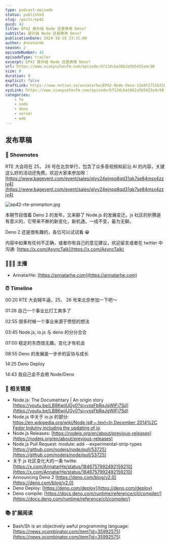 ```yaml
---
type: podcast-episode
status: published
slug: /posts/ep42
guid: 42
title: EP42 是升级 Node 还是换用 Deno?
subtitle: 是升级 Node 还是换用 Deno?
publicationDate: 2024-10-19 23:31:00
author: AnnatarHe
season: 2
episodeNumber: 42
episodeType: trailer
excerpt: EP42 是升级 Node 还是换用 Deno?
url: https://www.xiaoyuzhoufm.com/episode/6713dcba3862a5b5425a4c98
size: 0
duration: 0
explicit: false
draftLink: https://www.notion.so/annatarhe/EP42-Node-Deno-11e9f2751b31802db823f359443352b1?pvs=4
xyzLink: https://www.xiaoyuzhoufm.com/episode/6713dcba3862a5b5425a4c98
categories:
    - fe
    - node
	- deno
	- server
	- web
---
```

## 发布草稿

### 📕 Shownotes

RTE 大会将在 25， 26 号在北京举行，包含了众多音视频和前沿 AI 的内容，关键这么好的活动还免费。欢迎大家来参加呀： [https://www.bagevent.com/event/sales/qlyy24ejnpq8qd31qk7se84msx4zzjv4](https://www.bagevent.com/event/sales/qlyy24ejnpq8qd31qk7se84msx4zzjv4)

![ep42-rte-promption.jpg](../../assets/ep42/rte-promption.jpg)

本期节目借着 Deno 2 的发布，又来聊了 Node.js 的发展变迁。js 社区的折腾是有意义的，它带来不断的新变化，新机遇。一成不变，最为无聊。

Deno 2 还是很有趣的，各位可以试试看 😁

内容中如果有任何不正确，或者你有自己的意见建议，欢迎留言或者在 twitter 中沟通: [https://x.com/AsyncTalk](https://x.com/AsyncTalk)

### 👨‍👨‍👦 主播

- AnnatarHe: [https://annatarhe.com](https://annatarhe.com)

### ⏰ Timeline

00:20 RTE 大会贼牛逼，25， 26 号来北京参加一下吧～

01:28 自己一个事业比打工爽多了

02:55 很多时候一个事业来源于愤怒的想法

03:45 Node.js, io.js 与 deno 的分分合合

07:00 稳定的东西很无趣，变化才有机会

08:55 Deno 的发展是一步步的妥协与成长

14:25 Deno Deploy

14:43 我自己会不会用 Node/Deno

### 🔗 相关链接

- Node.js: The Documentary | An origin story [https://youtu.be/LB8KwiiUGy0?si=vssFbRqJgWIFi7Sd](https://youtu.be/LB8KwiiUGy0?si=vssFbRqJgWIFi7Sd)
- Node.js 中关于 io.js 的部分: [https://en.wikipedia.org/wiki/Node.js#:~:text=In December 2014%2C Fedor Indutny,including the updating of io](https://en.wikipedia.org/wiki/Node.js#:~:text=In%20December%202014%2C%20Fedor%20Indutny,including%20the%20updating%20of%20io).
- Node.js Releases: [https://nodejs.org/en/about/previous-releases](https://nodejs.org/en/about/previous-releases)
- Node.js Pull Request: module: add --experimental-strip-types [https://github.com/nodejs/node/pull/53725](https://github.com/nodejs/node/pull/53725)
- 关于 js 社区变化大的一条 twitte: [https://x.com/AnnatarHe/status/1846757992492159210](https://x.com/AnnatarHe/status/1846757992492159210)
- Announcing Deno 2 [https://deno.com/blog/v2.0](https://deno.com/blog/v2.0)
- Deno Deploy: [https://deno.com/deploy](https://deno.com/deploy)
- Deno compile: [https://docs.deno.com/runtime/reference/cli/compiler/](https://docs.deno.com/runtime/reference/cli/compiler/)

### 📚 扩展阅读

- Bash/Sh is an objectively awful programming language: [https://news.ycombinator.com/item?id=35992575](https://news.ycombinator.com/item?id=35992575)
